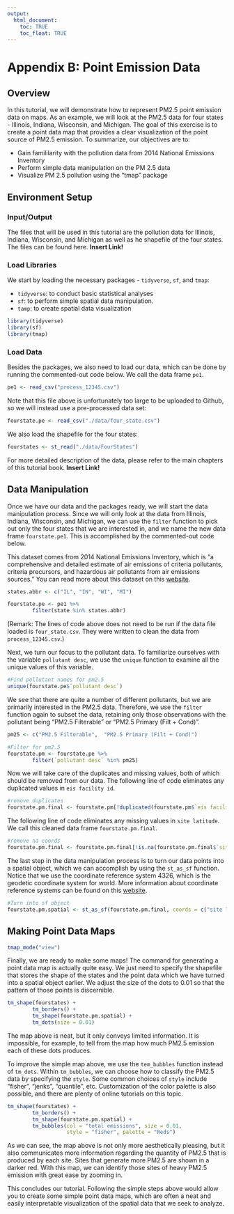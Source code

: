 ```yaml
---
output: 
  html_document:
    toc: TRUE
    toc_float: TRUE
---
```


# Appendix B: Point Emission Data {-}

## Overview

In this tutorial, we will demonstrate how to represent PM2.5 point emission data on maps. As an example, we will look at the PM2.5 data for four states - Illinois, Indiana, Wisconsin, and Michigan. The goal of this exercise is to create a point data map that provides a clear visualization of the point source of PM2.5 emission. To summarize, our objectives are to:

* Gain famililarity with the pollution data from 2014 National Emissions Inventory
* Perform simple data manipulation on the PM 2.5 data
* Visualize PM 2.5 pollution using the "tmap" package

## Environment Setup

### Input/Output
The files that will be used in this tutorial are the pollution data for Illinois, Indiana, Wisconsin, and Michigan as well as he shapefile of the four states. The files can be found here. **Insert Link!**

### Load Libraries

We start by loading the necessary packages - `tidyverse`, `sf`, and `tmap`: 

* `tidyverse`: to conduct basic statistical analyses
* `sf`: to perform simple spatial data manipulation. 
* `tamp`: to create spatial data visualization

```r
library(tidyverse)
library(sf)
library(tmap)
```

### Load Data

Besides the packages, we also need to load our data, which can be done by running the commented-out code below. We call the data frame `pe1`. 

```r
pe1 <- read_csv("process_12345.csv")
```

Note that this file above is unfortunately too large to be uploaded to Github, so we will instead use a pre-processed data set:

```r
fourstate.pe <- read_csv("./data/four_state.csv")
```

We also load the shapefile for the four states:

```r
fourstates <- st_read("./data/FourStates")
```

For more detailed description of the data, please refer to the main chapters of this tutorial book. **Insert Link!**

## Data Manipulation

Once we have our data and the packages ready, we will start the data manipulation process. Since we will only look at the data from Illinois, Indiana, Wisconsin, and Michigan, we can use the `filter` function to pick out only the four states that we are interested in, and we name the new data frame `fourstate.pe1`. This is accomplished by the commented-out code below.

This dataset comes from 2014 National Emissions Inventory, which is "a comprehensive and detailed estimate of air emissions of criteria pollutants, criteria precursors, and hazardous air pollutants from air emissions sources." You can read more about this dataset on this [website](https://www.epa.gov/air-emissions-inventories/national-emissions-inventory-nei).

```r
states.abbr <- c("IL", "IN", "WI", "MI")

fourstate.pe <- pe1 %>%
        filter(state %in% states.abbr)
```

(Remark: The lines of code above does not need to be run if the data file loaded is `four_state.csv`. They were written to clean the data from `process_12345.csv`.)

Next, we turn our focus to the pollutant data. To familiarize ourselves with the variable `pollutant desc`, we use the `unique` function to examine all the unique values of this variable. 

```r
#Find pollutant names for pm2.5
unique(fourstate.pe$`pollutant desc`)
```

We see that there are quite a number of different pollutants, but we are primarily interested in the PM2.5 data. Therefore, we use the `filter` function again to subset the data, retaining only those observations with the pollutant being "PM2.5 Filterable" or "PM2.5 Primary (Filt + Cond)".

```r
pm25 <- c("PM2.5 Filterable",  "PM2.5 Primary (Filt + Cond)")

#Filter for pm2.5
fourstate.pm <- fourstate.pe %>%
        filter(`pollutant desc` %in% pm25)
```

Now we will take care of the duplicates and missing values, both of which should be removed from our data. The following line of code eliminates any duplicated values in `eis facility id`.

```r
#remove duplicates
fourstate.pm.final <- fourstate.pm[!duplicated(fourstate.pm$`eis facility id`),] 
```

The following line of code eliminates any missing values in `site latitude`. We call this cleaned data frame `fourstate.pm.final`.

```r
#remove na coords 
fourstate.pm.final <- fourstate.pm.final[!is.na(fourstate.pm.final$`site latitude`),] 
```

The last step in the data manipulation process is to turn our data points into a spatial object, which we can accomplish by using the `st_as_sf` function. Notice that we use the coordinate reference system 4326, which is the geodetic coordinate system for world. More information about coordinate reference systems can be found on this [website](https://epsg.io).

```r
#Turn into sf object
fourstate.pm.spatial <- st_as_sf(fourstate.pm.final, coords = c("site longitude", "site latitude"), crs = 4326)
```

## Making Point Data Maps

```r
tmap_mode("view")
```

Finally, we are ready to make some maps! The command for generating a point data map is actually quite easy. We just need to specify the shapefile that stores the shape of the states and the point data which we have turned into a spatial object earlier. We adjust the size of the dots to 0.01 so that the pattern of those points is discernible. 

```r
tm_shape(fourstates) +
        tm_borders() +
        tm_shape(fourstate.pm.spatial) +
        tm_dots(size = 0.01) 
```

The map above is neat, but it only conveys limited information. It is impossible, for example, to tell from the map how much PM2.5 emission each of these dots produces. 

To improve the simple map above, we use the `tem_bubbles` function instead of `tm_dots`. Within `tm_bubbles`, we can choose how to classify the PM2.5 data by specifying the `style`. Some common choices of `style` include "fisher", "jenks", "quantile", etc. Customization of the color palette is also possible, and there are plenty of online tutorials on this topic. 

```r
tm_shape(fourstates) +
        tm_borders() +
        tm_shape(fourstate.pm.spatial) +
        tm_bubbles(col = "total emissions", size = 0.01,
                   style = "fisher", palette = "Reds") 
```

As we can see, the map above is not only more aesthetically pleasing, but it also communicates more information regarding the quantity of PM2.5 that is produced by each site. Sites that generate more PM2.5 are shown in a darker red. With this map, we can identify those sites of heavy PM2.5 emission with great ease by zooming in.

This concludes our tutorial. Following the simple steps above would allow you to create some simple point data maps, which are often a neat and easily interpretable visualization of the spatial data that we seek to analyze. 